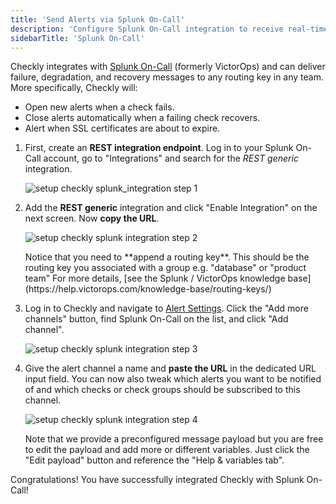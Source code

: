 ```yaml
---
title: 'Send Alerts via Splunk On-Call'
description: 'Configure Splunk On-Call integration to receive real-time alerts from Checkly monitors'
sidebarTitle: 'Splunk On-Call'
---
```


Checkly integrates with [Splunk On-Call](https://www.splunk.com/en_us/software/splunk-on-call.html) (formerly VictorOps) and can
deliver failure, degradation, and recovery messages to any routing key in any team. More specifically, Checkly will:

- Open new alerts when a check fails.
- Close alerts automatically when a failing check recovers.
- Alert when SSL certificates are about to expire.

1. First, create an **REST integration endpoint**. Log in to your Splunk On-Call account, go to "Integrations" and search for the *REST generic* integration.

   ![setup checkly splunk_integration step 1](/images/docs/images/integrations/splunk/splunk_step1.png)

2. Add the **REST generic** integration and click "Enable Integration" on the next screen. Now **copy the URL**.

   ![setup checkly splunk integration step 2](/images/docs/images/integrations/splunk/splunk_step2.png)

   <Callout type="note">
   Notice that you need to **append a routing key**. This should be the routing key you associated with a group e.g. "database" or "product team"
   For more details, [see the Splunk  / VictorOps knowledge base](https://help.victorops.com/knowledge-base/routing-keys/)
   </Callout>

3. Log in to Checkly and navigate to [Alert Settings](https://app.checklyhq.com/alert-settings/).
   Click the "Add more channels" button, find Splunk On-Call on the list, and click "Add channel".

   ![setup checkly splunk integration step 3](/images/docs/images/integrations/splunk/splunk_step3.png)

4. Give the alert channel a name and **paste the URL** in the dedicated URL input field. You can now also tweak
   which alerts you want to be notified of and which checks or check groups should be subscribed to this channel.

   ![setup checkly splunk integration step 4](/images/docs/images/integrations/splunk/splunk_step4.png)

   <Callout type="note">
   Note that we provide a preconfigured message payload but you are free to edit the payload and add more or different
   variables. Just click the "Edit payload" button and reference the "Help & variables tab".
   </Callout>

Congratulations! You have successfully integrated Checkly with Splunk On-Call!